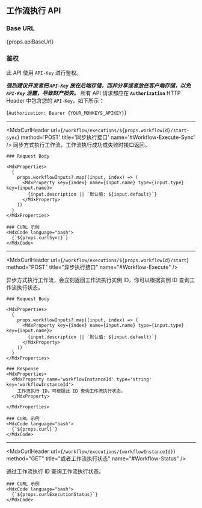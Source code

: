 
## 工作流执行 API

### Base URL

<MdxCode language="bash">{props.apiBaseUrl}</MdxCode>

### 鉴权

此 API 使用 `API-Key` 进行鉴权。

<i>**强烈建议开发者把 `API-Key` 放在后端存储，而非分享或者放在客户端存储，以免 `API-Key` 泄露，导致财产损失。**</i>
所有 API 请求都应在 **`Authorization`** HTTP Header 中包含您的 `API-Key`，如下所示：

<MdxCode language="bash">{`Authorization: Bearer {YOUR_MONKEYS_APIKEY}`}</MdxCode>

---

<MdxCurlHeader
  url={`/workflow/executions/${props.workflowId}/start-sync`}
  method='POST'
  title='同步执行接口'
  name='#Workflow-Execute-Sync'
/>
<MdxRow>
  <MdxCol>
    同步方式执行工作流，工作流执行成功或失败时接口返回。

    ### Request Body

    <MdxProperties>
      {
        props.workflowInputs?.map((input, index) => (
          <MdxProperty key={index} name={input.name} type={input.type} key={input.name}>
            {input.description || `默认值: ${input.default}`}
          </MdxProperty>
        ))
      }
    </MdxProperties>

  </MdxCol>
  <MdxCol sticky>

    ### CURL 示例
    <MdxCode language="bash">
      {`${props.curlSync}`}
    </MdxCode>

  </MdxCol>
</MdxRow>

---

<MdxCurlHeader
  url={`/workflow/executions/${props.workflowId}/start`}
  method="POST"
  title="异步执行接口"
  name="#Workflow-Execute"
/>

<MdxRow>
  <MdxCol>
    异步方式执行工作流，会立刻返回工作流执行实例 ID，你可以根据实例 ID 查询工作流执行状态。

    ### Request Body

    <MdxProperties>
      {
        props.workflowInputs?.map((input, index) => (
          <MdxProperty key={index} name={input.name} type={input.type} key={input.name}>
            {input.description || `默认值: ${input.default}`}
          </MdxProperty>
        ))
      }
    </MdxProperties>

    ### Response
    <MdxProperties>
      <MdxProperty name='workflowInstanceId' type='string' key='workflowInstanceId'>
        工作流执行 ID，可根据此 ID 查询工作流执行状态。
      </MdxProperty>

    </MdxProperties>

  </MdxCol>
  <MdxCol sticky>

    ### CURL 示例
    <MdxCode language="bash">
      {`${props.curl}`}
    </MdxCode>

  </MdxCol>
</MdxRow>

---

<MdxCurlHeader
  url={`/workflow/executions/{workflowInstanceId}`}
  method="GET"
  title="或者工作流执行状态"
  name="#Workflow-Status"
/>

<MdxRow>
  <MdxCol>
    通过工作流执行 ID 查询工作流执行状态。
  </MdxCol>
  <MdxCol sticky>

    ### CURL 示例
    <MdxCode language="bash">
      {`${props.curlExecutionStatus}`}
    </MdxCode>

  </MdxCol>
</MdxRow>
